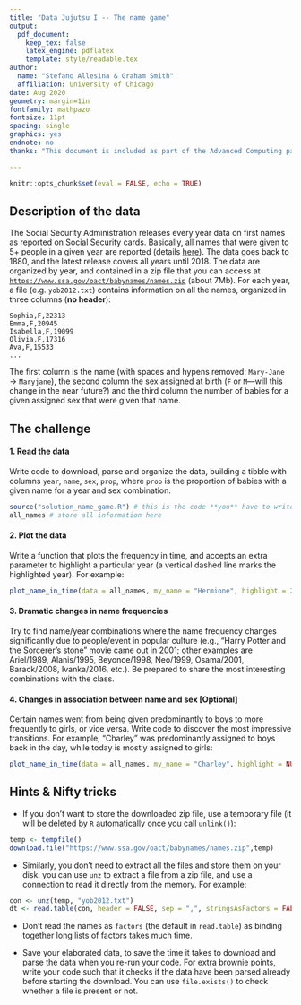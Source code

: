 ```yaml
---
title: "Data Jujutsu I -- The name game"
output:
  pdf_document:
    keep_tex: false
    latex_engine: pdflatex
    template: style/readable.tex
author:
  name: "Stefano Allesina & Graham Smith"
  affiliation: University of Chicago
date: Aug 2020
geometry: margin=1in
fontfamily: mathpazo
fontsize: 11pt
spacing: single
graphics: yes
endnote: no
thanks: "This document is included as part of the Advanced Computing packet for the U Chicago BSD qBio6 boot camp 2020. **Current version**: `r format(Sys.time(), '%B %d, %Y')`; **Corresponding author**: sallesina@uchicago.edu."

---
```


```r
knitr::opts_chunk$set(eval = FALSE, echo = TRUE)
```

## Description of the data

The Social Security Administration releases every year data on first names as reported on Social Security cards. Basically, all names that were given to 5+ people in a given year are reported (details [here](https://www.ssa.gov/oact/babynames/background.html)). The data goes back to 1880, and the latest release covers all years until 2018. The data are organized by year, and contained in a zip file that you can access at [`https://www.ssa.gov/oact/babynames/names.zip`](https://www.ssa.gov/oact/babynames/names.zip) (about 7Mb). For each year, a file (e.g. `yob2012.txt`) contains information on all the names, organized in three columns (**no header**):

```
Sophia,F,22313
Emma,F,20945
Isabella,F,19099
Olivia,F,17316
Ava,F,15533
...
```

The first column is the name (with spaces and hypens removed: `Mary-Jane` $\to$ `Maryjane`), the second column the sex assigned at birth (`F` or `M`---will this change in the near future?) and the third column the number of babies for a given assigned sex that were given that name.

## The challenge

#### 1. Read the data

Write code to download, parse and organize the data, building a tibble with columns `year`, `name`, `sex`, `prop`, where `prop` is the proportion of babies with a given name for a year and sex combination.

```r
source("solution_name_game.R") # this is the code **you** have to write
all_names # store all information here
```

#### 2. Plot the data

Write a function that plots the frequency in time, and accepts an extra parameter to highlight a particular year (a vertical dashed line marks the highlighted year). For example:

```r
plot_name_in_time(data = all_names, my_name = "Hermione", highlight = 2001)
```

#### 3. Dramatic changes in name frequencies

Try to find name/year combinations where the name frequency changes significantly due to people/event in popular culture (e.g., "Harry Potter and the Sorcerer's stone" movie came out in 2001; other examples are Ariel/1989, Alanis/1995, Beyonce/1998, Neo/1999, Osama/2001, Barack/2008, Ivanka/2016, etc.). Be prepared to share the most interesting combinations with the class.

#### 4. Changes in association between name and sex [Optional]

Certain names went from being given predominantly to boys to more frequently to girls, or vice versa. Write code to discover the most impressive transitions. For example, "Charley" was predominantly assigned to boys back in the day, while today is mostly assigned to girls:

```r
plot_name_in_time(data = all_names, my_name = "Charley", highlight = NULL)
```

## Hints & Nifty tricks

* If you don't want to store the downloaded zip file, use a temporary file (it will be deleted by `R` automatically once you call `unlink()`):

```r
temp <- tempfile()
download.file("https://www.ssa.gov/oact/babynames/names.zip",temp)
```

* Similarly, you don't need to extract all the files and store them on your disk: you can use `unz` to extract a file from a zip file, and use a connection to read it directly from the memory. For example:

```r
con <- unz(temp, "yob2012.txt")
dt <- read.table(con, header = FALSE, sep = ",", stringsAsFactors = FALSE) 
```

* Don't read the names as `factors` (the default in `read.table`) as binding together long lists of factors takes much time. 

* Save your elaborated data, to save the time it takes to download and parse the data when you re-run your code. For extra brownie points, write your code such that it checks if the data have been parsed already before starting the download. You can use `file.exists()` to check whether a file is present or not.


